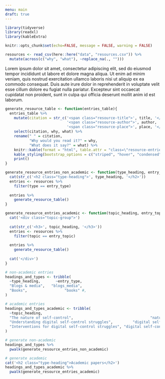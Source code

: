 ```yaml
---
menu: main
draft: true
---
```


```r
library(tidyverse)
library(readxl)
library(kableExtra)

knitr::opts_chunk$set(echo=FALSE, message = FALSE, warning = FALSE)

resources <- read_csv(here::here("data", "resources.csv")) %>% 
  mutate(across(c("why", "what"), ~replace_na(., "")))
```

Lorem ipsum dolor sit amet, consectetur adipiscing elit, sed do eiusmod tempor incididunt ut labore et dolore magna aliqua. Ut enim ad minim veniam, quis nostrud exercitation ullamco laboris nisi ut aliquip ex ea commodo consequat. Duis aute irure dolor in reprehenderit in voluptate velit esse cillum dolore eu fugiat nulla pariatur. Excepteur sint occaecat cupidatat non proident, sunt in culpa qui officia deserunt mollit anim id est laborum.

<div class="resources">

```r
generate_resource_table <- function(entries_table){
  entries_table %>% 
    mutate(citation = str_c('<span class="resource-title">', title, '</span><br>', 
                            '<span class="resource-author">', author, '</span>, ', 
                            '<span class="resource-place">', place, '</span>')) %>% 
    select(citation, why, what) %>% 
    rename(" " = citation,
           "Why would you read it?" = why,
           "What does it say?" = what) %>% 
    knitr::kable(format = "html", table.attr = "class=\"resource-entries\"", escape = FALSE) %>% 
    kable_styling(bootstrap_options = c("striped", "hover", "condensed", "responsive")) %>% 
    print()
}

generate_resource_entries_non_academic <- function(type_heading, entry_type){
  cat(str_c('<h2 class="type-heading">', type_heading, '</h2>'))
  entries <- resources %>% 
    filter(type == entry_type)
  
  entries %>% 
    generate_resource_table()
}

generate_resource_entries_academic <- function(topic_heading, entry_topic){
  cat('<div class="topic-group">')
  
  cat(str_c('<h3>', topic_heading, '</h3>'))
  entries <- resources %>% 
    filter(topic == entry_topic)
  
  entries %>% 
    generate_resource_table()
  
  cat('</div>')
}

# non-academic entries
headings_and_types <- tribble(
  ~type_heading,       ~entry_type,
  "Blogs & media",   "blogs_media",
  "Books",                 "books" #,
)

# academic entries
headings_and_types_academic <- tribble(
  ~topic_heading,                                                             ~entry_topic,
  "The nature of self-control",                                   "nature of self-control",
  "Understanding digital self-control struggles",         "digital self-control struggles",
  "Interventions for digital self-control struggles", "digital self-control interventions"
)

# generate non-academic
headings_and_types %>% 
  pwalk(generate_resource_entries_non_academic)

# generate academic
cat('<h2 class="type-heading">Academic papers</h2>')
headings_and_types_academic %>% 
  pwalk(generate_resource_entries_academic)

```

</div>